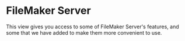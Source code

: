 
# FileMaker Server

This view gives you access to some of FileMaker Server's features, and some that we have added to make them more convenient to use.

<Cards>
  <Card title="Databases" href="/otto-console/filemaker-server/databases" />
  <Card
    title="Connected Clients"
    href="/otto-console/filemaker-server/clients"
  />
  <Card title="Services" href="/otto-console/filemaker-server/services" />
</Cards>
